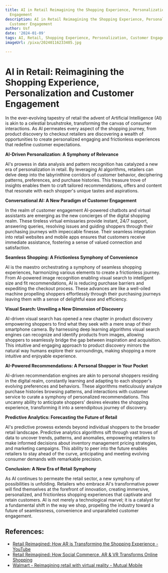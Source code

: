 ```yaml
---
title: AI in Retail Reimagining the Shopping Experience, Personalization, and Customer
  Engagement
description: AI in Retail Reimagining the Shopping Experience, Personalization, and
  Customer Engagement
author: Usf
date: '2024-01-09'
tags: AI, Retail, Shopping Experience, Personalization, Customer Engagement
imageUrl: /pixa/20240116233405.jpg

---
```

# AI in Retail: Reimagining the Shopping Experience,  Personalization and Customer Engagement

In the ever-evolving  tapestry of  retail the advent  of Artificial Intelligence (AI) is akin  to a celestial brushstroke, transforming the canvas of consumer interactions. As  AI permeates every aspect of the shopping journey,  from product discovery to checkout retailers are discovering a wealth  of opportunities to create personalized engaging  and frictionless experiences  that redefine customer expectations.

**AI-Driven Personalization: A Symphony of Relevance**

AI's prowess in data analysis and pattern recognition has catalyzed a  new era of personalization in retail. By leveraging  AI algorithms, retailers can delve deep into the labyrinthine corridors of customer  behavior, deciphering  patterns, preferences,  and purchase histories. This treasure  trove of insights enables them to craft tailored recommendations, offers and  content that resonate with each shopper's unique tastes and aspirations.

**Conversational AI: A New Paradigm  of Customer Engagement**

In the realm of customer  engagement AI-powered chatbots and virtual assistants  are  emerging  as the new concierges of the digital  shopping realm. These tireless  virtual emissaries provide instant, 24/7 support, answering queries, resolving issues  and guiding shoppers  through their purchasing journeys with impeccable finesse. Their seamless integration into retail websites and mobile apps ensures that customers receive immediate assistance, fostering a sense of valued connection  and satisfaction.

**Seamless Shopping: A Frictionless Symphony of Convenience**

AI is the maestro orchestrating a symphony of seamless shopping experiences, harmonizing various elements to create a frictionless journey. From AI-powered image recognition enabling  visual search to  intelligent size and fit recommendations,  AI  is reducing purchase barriers and expediting the checkout process. These advances are like a well-oiled machine  propelling shoppers effortlessly  through their purchasing journeys  leaving them with a  sense of delightful ease and efficiency.

**Visual Search: Unveiling a New Dimension of Discovery**

AI-driven visual search has opened a new chapter in product discovery empowering shoppers to find what they seek with a mere snap of their smartphone camera. By harnessing deep learning algorithms visual search engines can recognize  and identify  products from images, allowing shoppers to seamlessly bridge the gap between inspiration and acquisition. This intuitive and engaging approach to product discovery mirrors the natural way humans explore their surroundings, making shopping a  more intuitive and enjoyable experience.

**AI-Powered  Recommendations: A Personal Shopper in Your Pocket**

AI-driven recommendation engines are akin to personal  shoppers residing in  the digital realm, constantly learning and adapting to each shopper's evolving preferences and behaviors. These algorithms meticulously analyze  purchase histories browsing patterns, and interactions with customer service to curate a symphony of personalized recommendations. This uncanny ability to anticipate shoppers' desires elevates the shopping experience, transforming  it into a serendipitous journey of discovery.

**Predictive Analytics: Forecasting the Future of Retail**

AI's predictive prowess extends beyond individual  shoppers to the broader retail landscape. Predictive analytics algorithms sift through vast troves of data to uncover trends, patterns, and anomalies, empowering retailers to make informed  decisions  about inventory management pricing strategies, and  marketing campaigns. This ability to peer into the future enables retailers to stay ahead of the curve,  anticipating and meeting evolving consumer demands with remarkable  precision.

**Conclusion: A New Era of  Retail Symphony**

As AI continues to permeate the retail sector, a new symphony of possibilities is unfolding. Retailers who embrace AI's transformative power will find  themselves at the  forefront of innovation, creating immersive, personalized, and frictionless shopping experiences that captivate and  retain  customers. AI  is not merely a technological marvel; it  is a catalyst for a fundamental shift in the way we shop, propelling the  industry toward a future of seamlessness, convenience and unparalleled customer engagement.

## References:
- [Retail Reimagined: How AR is Transforming the Shopping Experience - YouTube](https://youtube.com/watch?v=9wLtI2QGnl8)
- [Retail Reimagined: How Social Commerce, AR & VR Transforms Online Shopping](https://www.shopsphere.com/blogs/retail-reimagined-how-social-commerce-ar-vr-transforms-online-shopping/)
- [Walmart - Reimagining retail with virtual reality - Mutual Mobile](https://mutualmobile.com/work/walmart)

